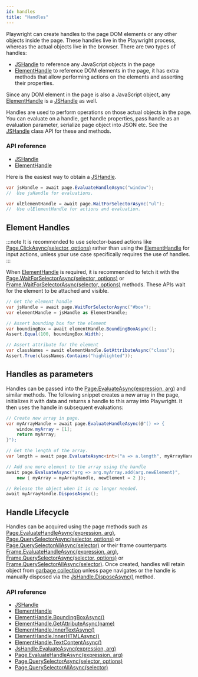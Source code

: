 ```yaml
---
id: handles
title: "Handles"
---
```


Playwright can create handles to the page DOM elements or any other objects inside the page. These handles live in the Playwright process, whereas the actual objects live in the browser. There are two types of handles:
- [JSHandle] to reference any JavaScript objects in the page
- [ElementHandle] to reference DOM elements in the page, it has extra methods that allow performing actions on the elements and asserting their properties.

Since any DOM element in the page is also a JavaScript object, any [ElementHandle] is a [JSHandle] as well.

Handles are used to perform operations on those actual objects in the page. You can evaluate on a handle, get handle properties, pass handle as an evaluation parameter, serialize page object into JSON etc. See the [JSHandle] class API for these and methods.

### API reference
- [JSHandle]
- [ElementHandle]

Here is the easiest way to obtain a [JSHandle].

```csharp
var jsHandle = await page.EvaluateHandleAsync("window");
//  Use jsHandle for evaluations.
```

```csharp
var ulElementHandle = await page.WaitForSelectorAsync("ul");
//  Use ulElementHandle for actions and evaluation.
```

## Element Handles

:::note
It is recommended to use selector-based actions like [Page.ClickAsync(selector, options)](./api/class-page.mdx#page-click) rather than using the [ElementHandle] for input actions, unless your use case specifically requires the use of handles.
:::

When [ElementHandle] is required, it is recommended to fetch it with the [Page.WaitForSelectorAsync(selector, options)](./api/class-page.mdx#page-wait-for-selector) or [Frame.WaitForSelectorAsync(selector, options)](./api/class-frame.mdx#frame-wait-for-selector) methods. These APIs wait for the element to be attached and visible.

```csharp
// Get the element handle
var jsHandle = await page.WaitForSelectorAsync("#box");
var elementHandle = jsHandle as ElementHandle;

// Assert bounding box for the element
var boundingBox = await elementHandle.BoundingBoxAsync();
Assert.Equal(100, boundingBox.Width);

// Assert attribute for the element
var classNames = await elementHandle.GetAttributeAsync("class");
Assert.True(classNames.Contains("highlighted"));
```

## Handles as parameters

Handles can be passed into the [Page.EvaluateAsync(expression, arg)](./api/class-page.mdx#page-evaluate) and similar methods. The following snippet creates a new array in the page, initializes it with data and returns a handle to this array into Playwright. It then uses the handle in subsequent evaluations:

```csharp
// Create new array in page.
var myArrayHandle = await page.EvaluateHandleAsync(@"() => {
    window.myArray = [1];
    return myArray;
}");

// Get the length of the array.
var length = await page.EvaluateAsync<int>("a => a.length", myArrayHandle);

// Add one more element to the array using the handle
await page.EvaluateAsync("arg => arg.myArray.add(arg.newElement)",
    new { myArray = myArrayHandle, newElement = 2 });

// Release the object when it is no longer needed.
await myArrayHandle.DisposeAsync();
```

## Handle Lifecycle

Handles can be acquired using the page methods such as [Page.EvaluateHandleAsync(expression, arg)](./api/class-page.mdx#page-evaluate-handle), [Page.QuerySelectorAsync(selector, options)](./api/class-page.mdx#page-query-selector) or [Page.QuerySelectorAllAsync(selector)](./api/class-page.mdx#page-query-selector-all) or their frame counterparts [Frame.EvaluateHandleAsync(expression, arg)](./api/class-frame.mdx#frame-evaluate-handle), [Frame.QuerySelectorAsync(selector, options)](./api/class-frame.mdx#frame-query-selector) or [Frame.QuerySelectorAllAsync(selector)](./api/class-frame.mdx#frame-query-selector-all). Once created, handles will retain object from [garbage collection](https://developer.mozilla.org/en-US/docs/Web/JavaScript/Memory_Management) unless page navigates or the handle is manually disposed via the [JsHandle.DisposeAsync()](./api/class-jshandle.mdx#js-handle-dispose) method.

### API reference
- [JSHandle]
- [ElementHandle]
- [ElementHandle.BoundingBoxAsync()](./api/class-elementhandle.mdx#element-handle-bounding-box)
- [ElementHandle.GetAttributeAsync(name)](./api/class-elementhandle.mdx#element-handle-get-attribute)
- [ElementHandle.InnerTextAsync()](./api/class-elementhandle.mdx#element-handle-inner-text)
- [ElementHandle.InnerHTMLAsync()](./api/class-elementhandle.mdx#element-handle-inner-html)
- [ElementHandle.TextContentAsync()](./api/class-elementhandle.mdx#element-handle-text-content)
- [JsHandle.EvaluateAsync(expression, arg)](./api/class-jshandle.mdx#js-handle-evaluate)
- [Page.EvaluateHandleAsync(expression, arg)](./api/class-page.mdx#page-evaluate-handle)
- [Page.QuerySelectorAsync(selector, options)](./api/class-page.mdx#page-query-selector)
- [Page.QuerySelectorAllAsync(selector)](./api/class-page.mdx#page-query-selector-all)

[Accessibility]: ./api/class-accessibility.mdx "Accessibility"
[Browser]: ./api/class-browser.mdx "Browser"
[BrowserContext]: ./api/class-browsercontext.mdx "BrowserContext"
[BrowserType]: ./api/class-browsertype.mdx "BrowserType"
[ConsoleMessage]: ./api/class-consolemessage.mdx "ConsoleMessage"
[Dialog]: ./api/class-dialog.mdx "Dialog"
[Download]: ./api/class-download.mdx "Download"
[ElementHandle]: ./api/class-elementhandle.mdx "ElementHandle"
[FileChooser]: ./api/class-filechooser.mdx "FileChooser"
[Frame]: ./api/class-frame.mdx "Frame"
[FrameLocator]: ./api/class-framelocator.mdx "FrameLocator"
[JSHandle]: ./api/class-jshandle.mdx "JSHandle"
[Keyboard]: ./api/class-keyboard.mdx "Keyboard"
[Locator]: ./api/class-locator.mdx "Locator"
[Mouse]: ./api/class-mouse.mdx "Mouse"
[Page]: ./api/class-page.mdx "Page"
[Playwright]: ./api/class-playwright.mdx "Playwright"
[Request]: ./api/class-request.mdx "Request"
[Response]: ./api/class-response.mdx "Response"
[Route]: ./api/class-route.mdx "Route"
[Selectors]: ./api/class-selectors.mdx "Selectors"
[TimeoutError]: ./api/class-timeouterror.mdx "TimeoutError"
[Touchscreen]: ./api/class-touchscreen.mdx "Touchscreen"
[Tracing]: ./api/class-tracing.mdx "Tracing"
[Video]: ./api/class-video.mdx "Video"
[WebSocket]: ./api/class-websocket.mdx "WebSocket"
[WebSocketFrame]: ./api/class-websocketframe.mdx "WebSocketFrame"
[Worker]: ./api/class-worker.mdx "Worker"
[Element]: https://developer.mozilla.org/en-US/docs/Web/API/element "Element"
[EvaluationArgument]: ./core-concepts.mdx#evaluation-argument "EvaluationArgument"
[Promise]: https://developer.mozilla.org/en-US/docs/Web/JavaScript/Reference/Global_Objects/Promise "Promise"
[iterator]: https://developer.mozilla.org/en-US/docs/Web/JavaScript/Reference/Iteration_protocols "Iterator"
[origin]: https://developer.mozilla.org/en-US/docs/Glossary/Origin "Origin"
[selector]: https://developer.mozilla.org/en-US/docs/Web/CSS/CSS_Selectors "selector"
[Serializable]: https://developer.mozilla.org/en-US/docs/Web/JavaScript/Reference/Global_Objects/JSON/stringify#Description "Serializable"
[UIEvent.detail]: https://developer.mozilla.org/en-US/docs/Web/API/UIEvent/detail "UIEvent.detail"
[UnixTime]: https://en.wikipedia.org/wiki/Unix_time "Unix Time"
[xpath]: https://developer.mozilla.org/en-US/docs/Web/XPath "xpath"

[bool]: https://docs.microsoft.com/en-us/dotnet/api/system.boolean "bool"
[double]: https://docs.microsoft.com/en-us/dotnet/api/system.double "double"
[byte]: https://docs.microsoft.com/en-us/dotnet/api/system.byte "byte"
[int]: https://docs.microsoft.com/en-us/dotnet/api/system.int32 "int"
[void]: https://docs.microsoft.com/en-us/dotnet/csharp/language-reference/builtin-types/void "void"
[string]: https://docs.microsoft.com/en-us/dotnet/api/system.string "string"
[URL]: https://nodejs.org/api/url.html "URL"
[Regex]: https://docs.microsoft.com/en-us/dotnet/api/system.text.regularexpressions.regex "Regex"

[Action]: https://docs.microsoft.com/en-us/dotnet/api/system.action-1 "Action"
[Func]: https://docs.microsoft.com/en-us/dotnet/api/system.func-2 "Func"
[IEnumerable]: https://docs.microsoft.com/en-us/dotnet/api/system.collections.ienumerable "IEnumerable"
[IDictionary]: https://docs.microsoft.com/en-us/dotnet/api/system.collections.idictionary "IDictionary"
[Task]: https://docs.microsoft.com/en-us/dotnet/api/system.threading.tasks.task?view=net-5.0 "Task"
[IReadOnlyDictionary]: https://docs.microsoft.com/en-us/dotnet/api/system.collections.generic.ireadonlydictionary-2 "IReadOnlyDictionary"
[JsonElement]: https://docs.microsoft.com/en-us/dotnet/api/system.text.json.jsonelement "JsonElement"

[all available image tags]: https://mcr.microsoft.com/v2/playwright/tags/list "all available image tags"
[Docker Hub]: https://hub.docker.com/_/microsoft-playwright "Docker Hub"
[Dockerfile.focal]: https://github.com/microsoft/playwright/blob/master/utils/docker/Dockerfile.focal "Dockerfile.focal"
